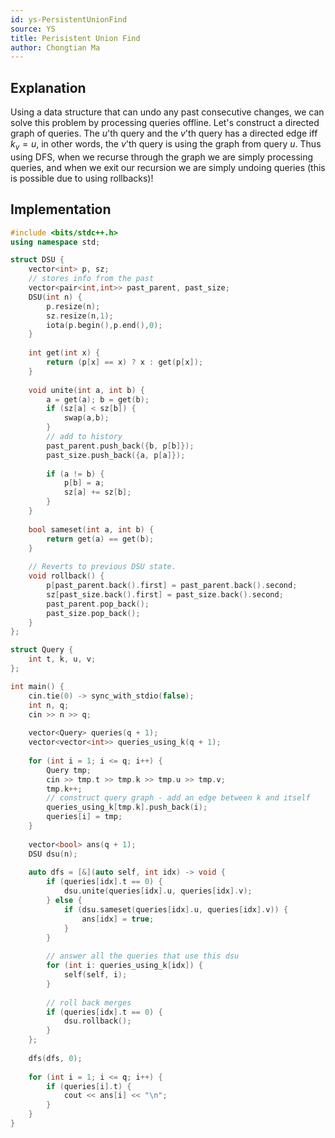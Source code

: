 ```yaml
---
id: ys-PersistentUnionFind
source: YS
title: Perisistent Union Find
author: Chongtian Ma
---
```


## Explanation

Using a data structure that can undo any past consecutive changes, we can solve this problem by processing queries offline. Let's construct a 
directed graph of queries. The $u$'th query and the $v$'th query has a directed edge iff $k_v = u$,  in other words, the $v$'th query is using the graph from query $u$. Thus using DFS, when we recurse through the graph we are simply processing queries, and when we exit our recursion we are simply undoing queries (this is possible due to using rollbacks)!

## Implementation

<LanguageSection>

<CPPSection>

```cpp
#include <bits/stdc++.h>
using namespace std;

struct DSU {
	vector<int> p, sz;
	// stores info from the past
	vector<pair<int,int>> past_parent, past_size;
	DSU(int n) {
		p.resize(n);
		sz.resize(n,1);
		iota(p.begin(),p.end(),0);
	}
	
	int get(int x) {
		return (p[x] == x) ? x : get(p[x]);
	}
	
	void unite(int a, int b) {
		a = get(a); b = get(b);
		if (sz[a] < sz[b]) {
			swap(a,b);
		}
		// add to history
		past_parent.push_back({b, p[b]});
		past_size.push_back({a, p[a]});
		
		if (a != b) {
			p[b] = a;
			sz[a] += sz[b];
		}
	}
				  
	bool sameset(int a, int b) {
		return get(a) == get(b);
	}
	
	// Reverts to previous DSU state.
	void rollback() {
		p[past_parent.back().first] = past_parent.back().second;
		sz[past_size.back().first] = past_size.back().second;
		past_parent.pop_back();
		past_size.pop_back();
	}
};

struct Query {
	int t, k, u, v;
};

int main() {
	cin.tie(0) -> sync_with_stdio(false);
	int n, q; 
	cin >> n >> q;
	
	vector<Query> queries(q + 1);
	vector<vector<int>> queries_using_k(q + 1);
	
	for (int i = 1; i <= q; i++) {
		Query tmp;
		cin >> tmp.t >> tmp.k >> tmp.u >> tmp.v;
		tmp.k++;
		// construct query graph - add an edge between k and itself
		queries_using_k[tmp.k].push_back(i); 
		queries[i] = tmp;
	}
	
	vector<bool> ans(q + 1);
	DSU dsu(n);
	
	auto dfs = [&](auto self, int idx) -> void {
		if (queries[idx].t == 0) {
			dsu.unite(queries[idx].u, queries[idx].v);
		} else {
			if (dsu.sameset(queries[idx].u, queries[idx].v)) {
				ans[idx] = true;
			}
		}
		
		// answer all the queries that use this dsu
		for (int i: queries_using_k[idx]) {
			self(self, i);
		}
		
		// roll back merges
		if (queries[idx].t == 0) {
			dsu.rollback();
		}
	};
	
	dfs(dfs, 0);
	
	for (int i = 1; i <= q; i++) {
		if (queries[i].t) {
			cout << ans[i] << "\n";
		}
	}
}

```

</CPPSection>

</LanguageSection>

